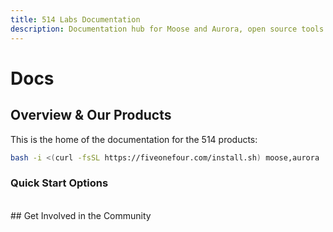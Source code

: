 ```yaml
---
title: 514 Labs Documentation
description: Documentation hub for Moose and Aurora, open source tools for building analytical backends and automated data engineering
---
```



# Docs

<Card className="pt-2 px-6 pb-6">

## Overview & Our Products
This is the home of the documentation for the 514 products:

```bash filename="Installation" copy
bash -i <(curl -fsSL https://fiveonefour.com/install.sh) moose,aurora
```

<CTACards>
  <CTACard
    title="Stack"
    description="Open source Typescript or Python tooling to build analytical backends"
    ctaLink="/moose"
    ctaLabel="Start Developing"
    badge={{
      variant: "moose",
      text: "Moose"
    }}
    isMooseModule={true}
  />
  <CTACard
    title="Automated Data Engineering"
    description="Tools and agents exposed through an easy to configure MCP server"
    ctaLink="/aurora"
    ctaLabel="Get Started with Aurora"
    badge={{
      variant: "aurora",
      text: "Aurora"
    }}
  />
</CTACards>

### Quick Start Options

<CTACards>
  <CTACard
    title="Area Code"
    description="Bootstrap your User-Facing Analytics or Operational Data Warehouse application by cloning this template monorepo"
    ctaLink="https://github.com/514-labs/area-code"
    ctaLabel="View Repo"
    badge={{
      text: "Area Code",
      variant: "default"
    }}
  />
  <CTACard
    title="Start from ClickHouse"
    description="Already have a ClickHouse database? Bootstrap a Moose project directly from your existing tables"
    ctaLink="/moose/getting-started/from-clickhouse"
    ctaLabel="Import from ClickHouse"
    badge={{
      variant: "default",
      text: "ClickHouse"
    }}
  />
</CTACards>
</Card>


<br />

<Card className="pt-2 px-6 pb-6">
## Get Involved in the Community

<Contact />
</Card>